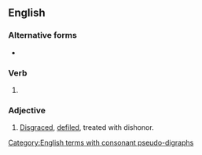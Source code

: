 ==English==

===Alternative forms===
* {{l|en|dishonoured}}

===Verb===
{{head|en|verb form}}

# {{en-past of|dishonor}}

===Adjective===
{{en-adj}}

# [[disgrace|Disgraced]], [[defile]]d, treated with dishonor.

[[Category:English terms with consonant pseudo-digraphs]]